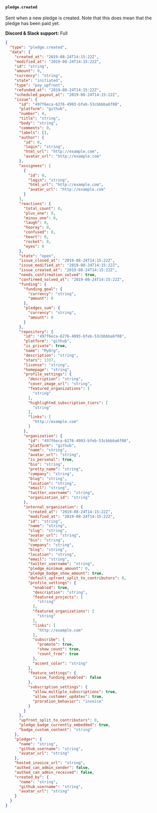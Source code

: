 #### `pledge.created`

Sent when a new pledge is created. Note that this does mean that the pledge has been paid yet.

**Discord & Slack support:** Full

```json Payload Sample [expandable]
{
  "type": "pledge.created",
  "data": {
    "created_at": "2019-08-24T14:15:22Z",
    "modified_at": "2019-08-24T14:15:22Z",
    "id": "string",
    "amount": 0,
    "currency": "string",
    "state": "initiated",
    "type": "pay_upfront",
    "refunded_at": "2019-08-24T14:15:22Z",
    "scheduled_payout_at": "2019-08-24T14:15:22Z",
    "issue": {
      "id": "497f6eca-6276-4993-bfeb-53cbbbba6f08",
      "platform": "github",
      "number": 0,
      "title": "string",
      "body": "string",
      "comments": 0,
      "labels": [],
      "author": {
        "id": 0,
        "login": "string",
        "html_url": "http://example.com",
        "avatar_url": "http://example.com"
      },
      "assignees": [
        {
          "id": 0,
          "login": "string",
          "html_url": "http://example.com",
          "avatar_url": "http://example.com"
        }
      ],
      "reactions": {
        "total_count": 0,
        "plus_one": 0,
        "minus_one": 0,
        "laugh": 0,
        "hooray": 0,
        "confused": 0,
        "heart": 0,
        "rocket": 0,
        "eyes": 0
      },
      "state": "open",
      "issue_closed_at": "2019-08-24T14:15:22Z",
      "issue_modified_at": "2019-08-24T14:15:22Z",
      "issue_created_at": "2019-08-24T14:15:22Z",
      "needs_confirmation_solved": true,
      "confirmed_solved_at": "2019-08-24T14:15:22Z",
      "funding": {
        "funding_goal": {
          "currency": "string",
          "amount": 0
        },
        "pledges_sum": {
          "currency": "string",
          "amount": 0
        }
      },
      "repository": {
        "id": "497f6eca-6276-4993-bfeb-53cbbbba6f08",
        "platform": "github",
        "is_private": true,
        "name": "MyOrg",
        "description": "string",
        "stars": 1337,
        "license": "string",
        "homepage": "string",
        "profile_settings": {
          "description": "string",
          "cover_image_url": "string",
          "featured_organizations": [
            "string"
          ],
          "highlighted_subscription_tiers": [
            "string"
          ],
          "links": [
            "http://example.com"
          ]
        },
        "organization": {
          "id": "497f6eca-6276-4993-bfeb-53cbbbba6f08",
          "platform": "github",
          "name": "string",
          "avatar_url": "string",
          "is_personal": true,
          "bio": "string",
          "pretty_name": "string",
          "company": "string",
          "blog": "string",
          "location": "string",
          "email": "string",
          "twitter_username": "string",
          "organization_id": "string"
        },
        "internal_organization": {
          "created_at": "2019-08-24T14:15:22Z",
          "modified_at": "2019-08-24T14:15:22Z",
          "id": "string",
          "name": "string",
          "slug": "string",
          "avatar_url": "string",
          "bio": "string",
          "company": "string",
          "blog": "string",
          "location": "string",
          "email": "string",
          "twitter_username": "string",
          "pledge_minimum_amount": 0,
          "pledge_badge_show_amount": true,
          "default_upfront_split_to_contributors": 0,
          "profile_settings": {
            "enabled": true,
            "description": "string",
            "featured_projects": [
              "string"
            ],
            "featured_organizations": [
              "string"
            ],
            "links": [
              "http://example.com"
            ],
            "subscribe": {
              "promote": true,
              "show_count": true,
              "count_free": true
            },
            "accent_color": "string"
          },
          "feature_settings": {
            "issue_funding_enabled": false
          },
          "subscription_settings": {
            "allow_multiple_subscriptions": true,
            "allow_customer_updates": true,
            "proration_behavior": "invoice"
          }
        }
      },
      "upfront_split_to_contributors": 0,
      "pledge_badge_currently_embedded": true,
      "badge_custom_content": "string"
    },
    "pledger": {
      "name": "string",
      "github_username": "string",
      "avatar_url": "string"
    },
    "hosted_invoice_url": "string",
    "authed_can_admin_sender": false,
    "authed_can_admin_received": false,
    "created_by": {
      "name": "string",
      "github_username": "string",
      "avatar_url": "string"
    }
  }
}
```
